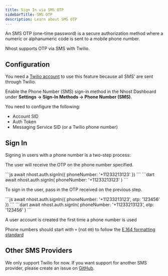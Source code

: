 ```yaml
---
title: Sign In via SMS OTP
sidebarTitle: SMS OTP
description: Learn about SMS OTP
---
```


An SMS OTP (one-time password) is a secure authorization method where a numeric or alphanumeric code is sent to a mobile phone number.

Nhost supports OTP via SMS with Twilio.

## Configuration

You need a [Twilio account](https://www.twilio.com/try-twilio) to use this feature because all SMS' are sent through Twilio.

Enable the Phone Number (SMS) sign-in method in the Nhost Dashboard under **Settings -> Sign-In Methods -> Phone Number (SMS)**.

You need to configure the following:

- Account SID
- Auth Token
- Messaging Service SID (or a Twilio phone number)

## Sign In

Signing in users with a phone number is a two-step process:

<Steps>
<Step title="Request OTP">

The user will receive the OTP on the phone number specified.

<Tabs>
<Tab title="JavaScript">
```js
await nhost.auth.signIn({
  phoneNumber: '+11233213123'
})
```
</Tab>
<Tab title="Dart">
```dart
await nhost.auth.signIn(
  phoneNumber: '+11233213123'
)
```
</Tab>
</Tabs>
</Step>

<Step title="Sign In with OTP">

To sign in the user, pass in the OTP received on the previous step.

<Tabs>
<Tab title="JavaScript">
```js
await nhost.auth.signIn({
  phoneNumber: '+11233213123',
  otp: '123456'
})
```
</Tab>
<Tab title="Dart">
```dart
await nhost.auth.signIn(
  phoneNumber: '+11233213123',
  otp: '123456'
)
```
</Tab>
</Tabs>
</Step>
</Steps>

<Info>A user account is created the first time a phone number is used</Info>

<Info>Phone numbers should start with `+` (not `00`) to follow the [E.164 formatting standard](https://en.wikipedia.org/wiki/E.164)</Info>

## Other SMS Providers

We only support Twilio for now. If you want support for another SMS provider, please create an issue on [GitHub](https://github.com/nhost/nhost).
